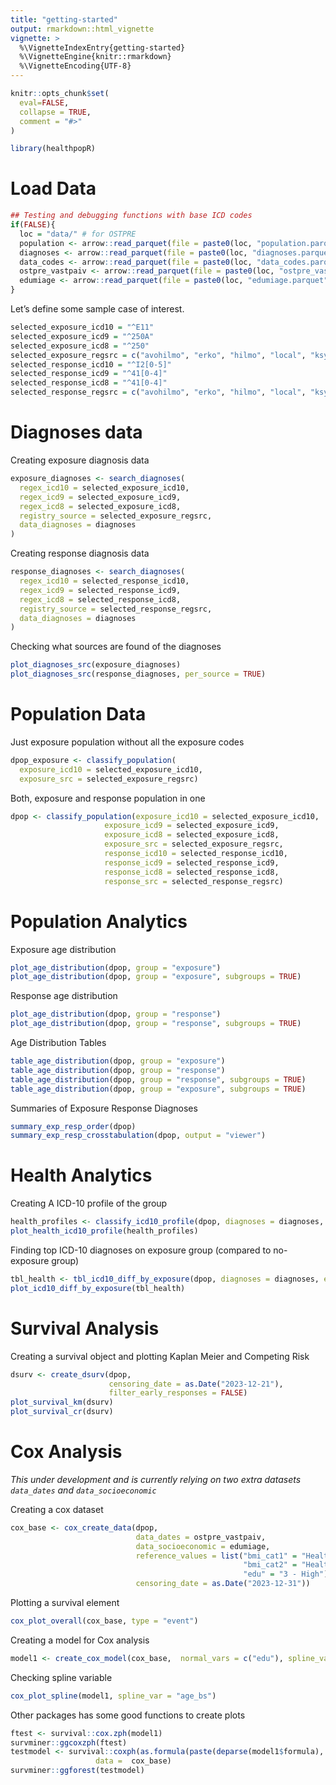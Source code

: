```yaml
---
title: "getting-started"
output: rmarkdown::html_vignette
vignette: >
  %\VignetteIndexEntry{getting-started}
  %\VignetteEngine{knitr::rmarkdown}
  %\VignetteEncoding{UTF-8}
---
```


```r
knitr::opts_chunk$set(
  eval=FALSE,
  collapse = TRUE,
  comment = "#>"
)
```

```r
library(healthpopR)
```


# Load Data 
```r
## Testing and debugging functions with base ICD codes
if(FALSE){
  loc = "data/" # for OSTPRE
  population <- arrow::read_parquet(file = paste0(loc, "population.parquet"))
  diagnoses <- arrow::read_parquet(file = paste0(loc, "diagnoses.parquet"))
  data_codes <- arrow::read_parquet(file = paste0(loc, "data_codes.parquet"))
  ostpre_vastpaiv <- arrow::read_parquet(file = paste0(loc, "ostpre_vastpaiv.parquet"))
  edumiage <- arrow::read_parquet(file = paste0(loc, "edumiage.parquet"))
}
```

Let's define some sample case of interest.


```r
selected_exposure_icd10 = "^E11"
selected_exposure_icd9 = "^250A"
selected_exposure_icd8 = "^250"
selected_exposure_regsrc = c("avohilmo", "erko", "hilmo", "local", "ksyy", "soshilmo", "syopa")
selected_response_icd10 = "^I2[0-5]"
selected_response_icd9 = "^41[0-4]"
selected_response_icd8 = "^41[0-4]"
selected_response_regsrc = c("avohilmo", "erko", "hilmo", "local", "ksyy", "soshilmo", "syopa")
```

# Diagnoses data 

Creating exposure diagnosis data 

```r
exposure_diagnoses <- search_diagnoses(
  regex_icd10 = selected_exposure_icd10,
  regex_icd9 = selected_exposure_icd9,
  regex_icd8 = selected_exposure_icd8,
  registry_source = selected_exposure_regsrc,
  data_diagnoses = diagnoses
)
```

Creating response diagnosis data

```r
response_diagnoses <- search_diagnoses(
  regex_icd10 = selected_response_icd10,
  regex_icd9 = selected_response_icd9,
  regex_icd8 = selected_response_icd8,
  registry_source = selected_response_regsrc,
  data_diagnoses = diagnoses
)
```

Checking what sources are found of the diagnoses

```r
plot_diagnoses_src(exposure_diagnoses)
plot_diagnoses_src(response_diagnoses, per_source = TRUE)
```

# Population Data 

Just exposure population without all the exposure codes 

```r
dpop_exposure <- classify_population(
  exposure_icd10 = selected_exposure_icd10,
  exposure_src = selected_exposure_regsrc)
```

Both, exposure and response population in one 

```r
dpop <- classify_population(exposure_icd10 = selected_exposure_icd10,
                     exposure_icd9 = selected_exposure_icd9,
                     exposure_icd8 = selected_exposure_icd8,
                     exposure_src = selected_exposure_regsrc,
                     response_icd10 = selected_response_icd10,
                     response_icd9 = selected_response_icd9,
                     response_icd8 = selected_response_icd8,
                     response_src = selected_response_regsrc)
```

# Population Analytics 

Exposure age distribution 
```r
plot_age_distribution(dpop, group = "exposure")
plot_age_distribution(dpop, group = "exposure", subgroups = TRUE)
```

Response age distribution 

```r
plot_age_distribution(dpop, group = "response")
plot_age_distribution(dpop, group = "response", subgroups = TRUE)
```

Age Distribution Tables 

```r
table_age_distribution(dpop, group = "exposure")
table_age_distribution(dpop, group = "response")
table_age_distribution(dpop, group = "response", subgroups = TRUE)
table_age_distribution(dpop, group = "exposure", subgroups = TRUE)
```

Summaries of Exposure Response Diagnoses 

```r
summary_exp_resp_order(dpop)
summary_exp_resp_crosstabulation(dpop, output = "viewer")
```

# Health Analytics

Creating A ICD-10 profile of the group
```r
health_profiles <- classify_icd10_profile(dpop, diagnoses = diagnoses, exposure_icd10 = selected_exposure_icd10, exposure_src = selected_exposure_regsrc)
plot_health_icd10_profile(health_profiles)
```

Finding top ICD-10 diagnoses on exposure group (compared to no-exposure group)

```r
tbl_health <- tbl_icd10_diff_by_exposure(dpop, diagnoses = diagnoses, exposure_icd10 = selected_exposure_icd10, exposure_src = selected_exposure_regsrc)
plot_icd10_diff_by_exposure(tbl_health)
```


# Survival Analysis

Creating a survival object and plotting Kaplan Meier and Competing Risk

```r
dsurv <- create_dsurv(dpop, 
                      censoring_date = as.Date("2023-12-21"), 
                      filter_early_responses = FALSE)
plot_survival_km(dsurv)
plot_survival_cr(dsurv)
```

# Cox Analysis

*This under development and is currently relying on two extra datasets `data_dates` and `data_socioeconomic`*

Creating a cox dataset

```r
cox_base <- cox_create_data(dpop, 
                            data_dates = ostpre_vastpaiv, 
                            data_socioeconomic = edumiage,
                            reference_values = list("bmi_cat1" = "Healthy Weight", 
                                                    "bmi_cat2" = "Healthy Weight", 
                                                    "edu" = "3 - High"),
                            censoring_date = as.Date("2023-12-31"))
```

Plotting a survival element

```r
cox_plot_overall(cox_base, type = "event")
```


Creating a model for Cox analysis

```r
model1 <- create_cox_model(cox_base,  normal_vars = c("edu"), spline_vars = c("age_bs", "bmi") )
```

Checking spline variable

```r
cox_plot_spline(model1, spline_var = "age_bs")
```

Other packages has some good functions to create plots

```r
ftest <- survival::cox.zph(model1)
survminer::ggcoxzph(ftest)
testmodel <- survival::coxph(as.formula(paste(deparse(model1$formula), collapse = " ")),
                   data =  cox_base)
survminer::ggforest(testmodel)
```

